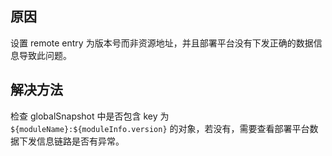 
<ErrorCodeTitle code='RUNTIME-007'/>

## 原因

设置 remote entry 为版本号而非资源地址，并且部署平台没有下发正确的数据信息导致此问题。


## 解决方法

检查 globalSnapshot 中是否包含 key 为 `${moduleName}:${moduleInfo.version}` 的对象，若没有，需要查看部署平台数据下发信息链路是否有异常。
